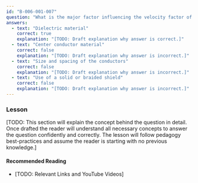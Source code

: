 ```yaml
---
id: "B-006-001-007"
question: "What is the major factor influencing the velocity factor of a coaxial cable?"
answers:
  - text: "Dielectric material"
    correct: true
    explanation: "[TODO: Draft explanation why answer is correct.]"
  - text: "Center conductor material"
    correct: false
    explanation: "[TODO: Draft explanation why answer is incorrect.]"
  - text: "Size and spacing of the conductors"
    correct: false
    explanation: "[TODO: Draft explanation why answer is incorrect.]"
  - text: "Use of a solid or braided shield"
    correct: false
    explanation: "[TODO: Draft explanation why answer is incorrect.]"
---
```


### Lesson

[TODO: This section will explain the concept behind the question in detail. Once drafted the reader will understand all necessary concepts to answer the question confidently and correctly. The lesson will follow pedagogy best-practices and assume the reader is starting with no previous knowledge.]

#### Recommended Reading

- [TODO: Relevant Links and YouTube Videos]

